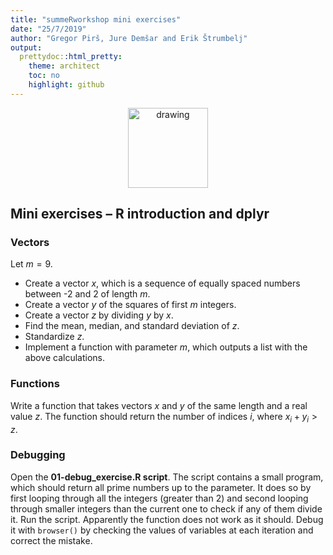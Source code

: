 ```yaml
---
title: "summeRworkshop mini exercises"
date: "25/7/2019"
author: "Gregor Pirš, Jure Demšar and Erik Štrumbelj"
output:
  prettydoc::html_pretty:
    theme: architect
    toc: no
    highlight: github
---
```


<div style="text-align:center">
  <img src="./bstatcomp.png" alt="drawing" width="128"/>
</div>

## Mini exercises -- R introduction and dplyr

### Vectors
Let $m = 9$.

* Create a vector $x$, which is a sequence of equally spaced numbers
  between -2 and 2 of length $m$.
* Create a vector $y$ of the squares of first $m$ integers.
* Create a vector $z$ by dividing $y$ by $x$.
* Find the mean, median, and standard deviation of $z$.
* Standardize $z$.
* Implement a function with parameter $m$, which outputs a list with the
  above calculations.


### Functions
Write a function that takes vectors $x$ and $y$ of the same length and a
real value $z$. The function should return the number of indices $i$, where
$x_i + y_i > z$.


### Debugging
Open the __01-debug_exercise.R script__. The script contains a small program,
which should return all prime numbers up to the parameter. It does so by
first looping through all the integers (greater than 2) and second looping 
through smaller
integers than the current one to check if any of them divide it. 
Run the script. Apparently the function does not work as it should. 
Debug it with `browser()` by checking the values of variables at each iteration
and correct the mistake.